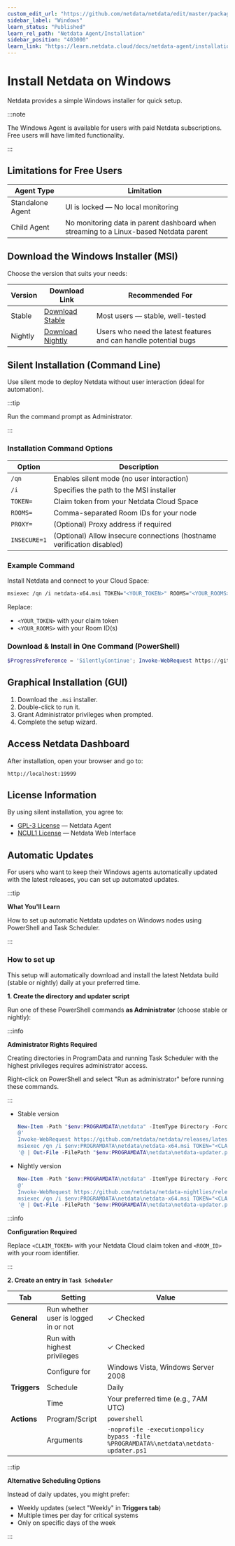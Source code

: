 ```yaml
---
custom_edit_url: "https://github.com/netdata/netdata/edit/master/packaging/windows/WINDOWS_INSTALLER.md"
sidebar_label: "Windows"
learn_status: "Published"
learn_rel_path: "Netdata Agent/Installation"
sidebar_position: "403000"
learn_link: "https://learn.netdata.cloud/docs/netdata-agent/installation/windows"
---
```


# Install Netdata on Windows

Netdata provides a simple Windows installer for quick setup.

:::note

The Windows Agent is available for users with paid Netdata subscriptions.  
Free users will have limited functionality.

:::

## Limitations for Free Users

| Agent Type       | Limitation                                                                            |
|------------------|---------------------------------------------------------------------------------------|
| Standalone Agent | UI is locked — No local monitoring                                                    |
| Child Agent      | No monitoring data in parent dashboard when streaming to a Linux-based Netdata parent |

## Download the Windows Installer (MSI)

Choose the version that suits your needs:

| Version | Download Link                                                                                             | Recommended For                                                  |
|---------|-----------------------------------------------------------------------------------------------------------|------------------------------------------------------------------|
| Stable  | [Download Stable](https://github.com/netdata/netdata/releases/latest/download/netdata-x64.msi)            | Most users — stable, well-tested                                 |
| Nightly | [Download Nightly](https://github.com/netdata/netdata-nightlies/releases/latest/download/netdata-x64.msi) | Users who need the latest features and can handle potential bugs |

## Silent Installation (Command Line)

Use silent mode to deploy Netdata without user interaction (ideal for automation).

:::tip

Run the command prompt as Administrator.

:::

### Installation Command Options

| Option       | Description                                                            |
|--------------|------------------------------------------------------------------------|
| `/qn`        | Enables silent mode (no user interaction)                              |
| `/i`         | Specifies the path to the MSI installer                                |
| `TOKEN=`     | Claim token from your Netdata Cloud Space                              |
| `ROOMS=`     | Comma-separated Room IDs for your node                                 |
| `PROXY=`     | (Optional) Proxy address if required                                   |
| `INSECURE=1` | (Optional) Allow insecure connections (hostname verification disabled) |

### Example Command

Install Netdata and connect to your Cloud Space:

```bash
msiexec /qn /i netdata-x64.msi TOKEN="<YOUR_TOKEN>" ROOMS="<YOUR_ROOMS>"
```

Replace:

- `<YOUR_TOKEN>` with your claim token
- `<YOUR_ROOMS>` with your Room ID(s)

### Download & Install in One Command (PowerShell)

```powershell
$ProgressPreference = 'SilentlyContinue'; Invoke-WebRequest https://github.com/netdata/netdata/releases/latest/download/netdata-x64.msi -OutFile "netdata-x64.msi"; msiexec /qn /i netdata-x64.msi TOKEN=<YOUR_TOKEN> ROOMS=<YOUR_ROOMS>
```

## Graphical Installation (GUI)

1. Download the `.msi` installer.
2. Double-click to run it.
3. Grant Administrator privileges when prompted.
4. Complete the setup wizard.

## Access Netdata Dashboard

After installation, open your browser and go to:

```
http://localhost:19999
```

## License Information

By using silent installation, you agree to:

- [GPL-3 License](https://raw.githubusercontent.com/netdata/netdata/refs/heads/master/LICENSE) — Netdata Agent
- [NCUL1 License](https://app.netdata.cloud/LICENSE.txt) — Netdata Web Interface

## Automatic Updates

For users who want to keep their Windows agents automatically updated with the latest releases, you can set up automated updates.

:::tip

**What You'll Learn**

How to set up automatic Netdata updates on Windows nodes using PowerShell and Task Scheduler.

:::

### How to set up

This setup will automatically download and install the latest Netdata build (stable or nightly) daily at your preferred time.

**1. Create the directory and updater script**

Run one of these PowerShell commands **as Administrator** (choose stable or nightly):

:::info

**Administrator Rights Required**

Creating directories in ProgramData and running Task Scheduler with the highest privileges requires administrator access.

Right-click on PowerShell and select "Run as administrator" before running these commands.

:::

- Stable version

   ```powershell
   New-Item -Path "$env:PROGRAMDATA\netdata" -ItemType Directory -Force
   @'
   Invoke-WebRequest https://github.com/netdata/netdata/releases/latest/download/netdata-x64.msi -OutFile $env:PROGRAMDATA\netdata\netdata-x64.msi
   msiexec /qn /i $env:PROGRAMDATA\netdata\netdata-x64.msi TOKEN="<CLAIM_TOKEN>" ROOMS="<ROOM_ID>"
   '@ | Out-File -FilePath "$env:PROGRAMDATA\netdata\netdata-updater.ps1" -Encoding UTF8 
   ```

- Nightly version

   ```powershell
   New-Item -Path "$env:PROGRAMDATA\netdata" -ItemType Directory -Force
   @'
   Invoke-WebRequest https://github.com/netdata/netdata-nightlies/releases/latest/download/netdata-x64.msi -OutFile $env:PROGRAMDATA\netdata\netdata-x64.msi
   msiexec /qn /i $env:PROGRAMDATA\netdata\netdata-x64.msi TOKEN="<CLAIM_TOKEN>" ROOMS="<ROOM_ID>"
   '@ | Out-File -FilePath "$env:PROGRAMDATA\netdata\netdata-updater.ps1" -Encoding UTF8 
   ```

:::info

**Configuration Required**

Replace `<CLAIM_TOKEN>` with your Netdata Cloud claim token and `<ROOM_ID>` with your room identifier.

:::

**2. Create an entry in `Task Scheduler`**

| Tab          | Setting                              | Value                                                                                |
|--------------|--------------------------------------|--------------------------------------------------------------------------------------|
| **General**  | Run whether user is logged in or not | ✓ Checked                                                                            |
|              | Run with highest privileges          | ✓ Checked                                                                            |
|              | Configure for                        | Windows Vista, Windows Server 2008                                                   |
| **Triggers** | Schedule                             | Daily                                                                                |
|              | Time                                 | Your preferred time (e.g., 7AM UTC)                                                  |
| **Actions**  | Program/Script                       | `powershell`                                                                         |
|              | Arguments                            | `-noprofile -executionpolicy bypass -file %PROGRAMDATA%\netdata\netdata-updater.ps1` |

:::tip

**Alternative Scheduling Options**

Instead of daily updates, you might prefer:

- Weekly updates (select "Weekly" in **Triggers tab**)
- Multiple times per day for critical systems
- Only on specific days of the week

:::
